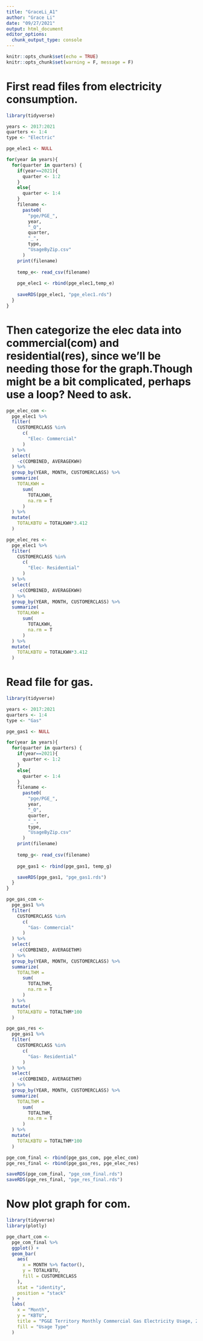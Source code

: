 ```yaml
---
title: "GraceLi_A1"
author: "Grace Li"
date: "09/27/2021"
output: html_document
editor_options: 
  chunk_output_type: console
---
```


```r
knitr::opts_chunk$set(echo = TRUE)
knitr::opts_chunk$set(warning = F, message = F)
```

# First read files from electricity consumption.
```r
library(tidyverse)

years <- 2017:2021
quarters <- 1:4
type <- "Electric"

pge_elec1 <- NULL

for(year in years){
  for(quarter in quarters) {
    if(year==2021){
      quarter <- 1:2
    }
    else{
      quarter <- 1:4
    }
    filename <- 
      paste0(
        "pge/PGE_",
        year,
        "_Q",
        quarter,
        "_",          
        type,
        "UsageByZip.csv"
      )      
    print(filename)      
    
    temp_e<- read_csv(filename)
    
    pge_elec1 <- rbind(pge_elec1,temp_e)
  
    saveRDS(pge_elec1, "pge_elec1.rds")
  } 
}
```

# Then categorize the elec data into commercial(com) and residential(res), since we'll be needing those for the graph.Though might be a bit complicated, perhaps use a loop? Need to ask.
```r
pge_elec_com <-
  pge_elec1 %>% 
  filter(
    CUSTOMERCLASS %in% 
      c(
        "Elec- Commercial"
      )
  ) %>% 
  select(
    -c(COMBINED, AVERAGEKWH)
  ) %>% 
  group_by(YEAR, MONTH, CUSTOMERCLASS) %>% 
  summarize(
    TOTALKWH = 
      sum(
        TOTALKWH, 
        na.rm = T
      )
  ) %>% 
  mutate(
    TOTALKBTU = TOTALKWH*3.412
  )

pge_elec_res <-
  pge_elec1 %>% 
  filter(
    CUSTOMERCLASS %in% 
      c(
        "Elec- Residential"
      )
  ) %>% 
  select(
    -c(COMBINED, AVERAGEKWH)
  ) %>% 
  group_by(YEAR, MONTH, CUSTOMERCLASS) %>% 
  summarize(
    TOTALKWH = 
      sum(
        TOTALKWH, 
        na.rm = T
      )
  ) %>% 
  mutate(
    TOTALKBTU = TOTALKWH*3.412
  )
```

# Read file for gas.
```r
library(tidyverse)

years <- 2017:2021
quarters <- 1:4
type <- "Gas"

pge_gas1 <- NULL

for(year in years){
  for(quarter in quarters) {
    if(year==2021){
      quarter <- 1:2
    }
    else{
      quarter <- 1:4
    }
    filename <- 
      paste0(
        "pge/PGE_",
        year,
        "_Q",
        quarter,
        "_",          
        type,
        "UsageByZip.csv"
      )
    print(filename)      
    
    temp_g<- read_csv(filename)
      
    pge_gas1 <- rbind(pge_gas1, temp_g)

    saveRDS(pge_gas1, "pge_gas1.rds")
  }
}
```


```r
pge_gas_com <-
  pge_gas1 %>% 
  filter(
    CUSTOMERCLASS %in% 
      c(
        "Gas- Commercial"
      )
  ) %>% 
  select(
    -c(COMBINED, AVERAGETHM)
  ) %>% 
  group_by(YEAR, MONTH, CUSTOMERCLASS) %>% 
  summarize(
    TOTALTHM = 
      sum(
        TOTALTHM, 
        na.rm = T
      )
  ) %>% 
  mutate(
    TOTALKBTU = TOTALTHM*100
  )

pge_gas_res <-
  pge_gas1 %>% 
  filter(
    CUSTOMERCLASS %in% 
      c(
        "Gas- Residential"
      )
  ) %>% 
  select(
    -c(COMBINED, AVERAGETHM)
  ) %>% 
  group_by(YEAR, MONTH, CUSTOMERCLASS) %>% 
  summarize(
    TOTALTHM = 
      sum(
        TOTALTHM, 
        na.rm = T
      )
  ) %>% 
  mutate(
    TOTALKBTU = TOTALTHM*100
  )
```

```r
pge_com_final <- rbind(pge_gas_com, pge_elec_com)
pge_res_final <- rbind(pge_gas_res, pge_elec_res)

saveRDS(pge_com_final, "pge_com_final.rds")
saveRDS(pge_res_final, "pge_res_final.rds")
```

# Now plot graph for com.
```r
library(tidyverse)
library(plotly)

pge_chart_com <-
  pge_com_final %>% 
  ggplot() +
  geom_bar(
    aes(
      x = MONTH %>% factor(),
      y = TOTALKBTU,
      fill = CUSTOMERCLASS
    ),
    stat = "identity",
    position = "stack"
  ) +
  labs(
    x = "Month",
    y = "KBTU",
    title = "PG&E Territory Monthly Commercial Gas Electricity Usage, 2017-2021Q2",
    fill = "Usage Type"
  )
```

